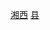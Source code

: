 {{Catnav|頁面分類|...|中国县份|中国各省县份|湖南省县份}}
{{Catnav|頁面分類|...|湖南行政区划|湖南省县级行政区|湖南省县份}}
{{Catnav|頁面分類|...|湖南市州|湘西|湘西行政区划|湘西县市}}
{{catmore|龙山县|湖南省龙山县}}

[[Category:湖南省县份|湘西]]
[[Category:湘西县市|县]]